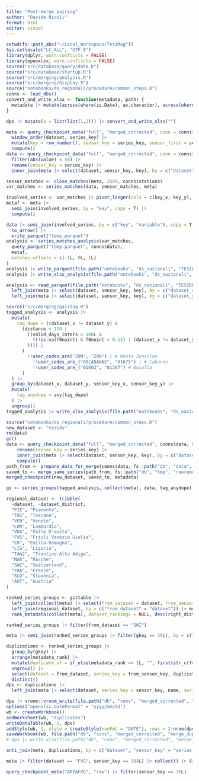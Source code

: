 ```yaml
---
title: "Post-merge pairing"
author: "Davide Nicoli"
format: html
editor: visual
---
```


```r
setwd(fs::path_abs("~/Local_Workspace/TesiMag"))
Sys.setlocale("LC_ALL", "UTF-8")
library(dplyr, warn.conflicts = FALSE)
library(openxlsx, warn.conflicts = FALSE)
source("src/database/query/data.R")
source("src/database/startup.R")
source("src/merging/analysis.R")
source("src/merging/display.R")
source("notebooks/ds_regionali/procedure/common_steps.R")
conns <- load_dbs()
convert_and_write_xlsx <- function(metadata, path) {
  metadata |> mutate(across(where(is.Date), as.character), across(where(is.list), ~ paste(unlist(.), sep = ";"))) #|> write.xlsx(path, asTable = TRUE)
}
```

```r
dps |> mutate(a = list(list(1,2))) |> convert_and_write_xlsx("")
```

```r
meta <- query_checkpoint_meta("full", "merged_corrected", conn = conns$data) |>
  window_order(dataset, series_key) |>
  mutate(key = row_number(), sensor_key = series_key, sensor_first = series_first, sensor_last = series_last, .keep = "unused") |>
  compute()
data <- query_checkpoint_data("full", "merged_corrected", conn = conns$data, hive_types = list("variable" = "INT")) |>
  filter(abs(value) < 50) |>
  rename(sensor_key = series_key) |>
  inner_join(meta |> select(dataset, sensor_key, key), by = c("dataset", "sensor_key"))
```

```r
sensor_matches <- close_matches(meta, 2500, conns$stations)
var_matches <- series_matches(data, sensor_matches, meta)
```

```r
involved_series <- var_matches |> pivot_longer(cols = c(key_x, key_y), names_to = "key_type", values_to = "key")
metaf <- meta |>
  semi_join(involved_series, by = "key", copy = T) |>
  compute()
```

```r
data |> semi_join(involved_series, by = c("key", "variable"), copy = T) |>
  to_arrow() |>
  write_parquet("temp.parquet")
analysis <- series_matches_analysis(var_matches,
  query_parquet("temp.parquet", conns$data),
  metaf,
  matches_offsets = c(-1L, 0L, 1L)
)
analysis |> write_parquet(file.path("notebooks", "ds_nazionali", "TESIDB", "raw_analysis.parquet"))
analysis |> write_xlsx_analysis(file.path("notebooks", "ds_nazionali", "TESIDB", "raw_analysis.xlsx"), name_x, name_y, .format = FALSE)
```

```r
analysis <- read_parquet(file.path("notebooks", "ds_nazionali", "TESIDB", "raw_analysis.parquet")) |>
  left_join(meta |> select(dataset, sensor_key, key), by = c("dataset_x" = "dataset", "sensor_key_x" = "sensor_key"), copy = T) |>
  left_join(meta |> select(dataset, sensor_key, key), by = c("dataset_y" = "dataset", "sensor_key_y" = "sensor_key"), copy = T, suffix = c("_x", "_y"))

source("src/merging/pairing.R")
tagged_analysis <- analysis |>
  mutate(
    tag_dupe = ((dataset_x != dataset_y) &
      (distance < 170 |
        ((valid_days_inters > 100L &
          ((!is.na(f0noint) & f0noint > 0.12) | (dataset_x != dataset_y & fsameint > 0.9))
        )))) |
      (
        !!user_codes_are("ZON", "ZON") | # Monte Zoncolan
          !!user_codes_are_("08CABANNE", "01675") | # Cabanne
          !!user_codes_are_("01602", "01397") # Busalla
      )
  ) |>
  group_by(dataset_x, dataset_y, sensor_key_x, sensor_key_y) |>
  mutate(
    tag_anydupe = any(tag_dupe)
  ) |>
  ungroup()
tagged_analysis |> write_xlsx_analysis(file.path("notebooks", "ds_nazionali", "TESIDB", "tagged_analysis.xlsx"), starts_with("name"), starts_with("user_code"), starts_with("series_id"), tag_dupe, tag_anydupe, .format = FALSE)
```

```r
source("notebooks/ds_regionali/procedure/common_steps.R")
new_dataset <- "tesids"
rm(data)
gc()
data <- query_checkpoint_data("full", "merged_corrected", conns$data, hive_types = list("variable" = "INT")) |>
    rename(sensor_key = series_key) |>
    inner_join(meta |> select(dataset, sensor_key, key), by = c("dataset", "sensor_key")) |>
    compute()
path_from <- prepare_data_for_merge(conns$data, fs::path("db", "data", "merged_corrected"), fs::path("db", "tmp", "prepared4remerge"), FALSE, key_column = "series_key")
saved_to <- merge_same_series(path_from, fs::path("db", "tmp", "rawremerged"), new_dataset, tagged_analysis |> rename(tag_same_series = tag_anydupe), meta |> collect(), data, 1, 2L * 365L, NULL, desc(dataset), desc(sensor_last), desc(network))
merged_checkpoint(new_dataset, saved_to, metadata)
```

```r
gs <- series_groups(tagged_analysis, collect(meta), data, tag_anydupe)
```

```r
regional_dataset <- tribble(
  ~dataset, ~dataset_district,
  "PIE", "Piemonte",
  "TOS", "Toscana",
  "VEN", "Veneto",
  "LOM", "Lombardia",
  "VDA", "Valle D'aosta",
  "FVG", "Friuli Venezia Giulia",
  "ER", "Emilia-Romagna",
  "LIG", "Liguria",
  "TAA2", "Trentino-Alto Adige",
  "MAR", "Marche",
  "SWI", "Switzerland",
  "FRA", "France",
  "SLO", "Slovenia",
  "AUT", "Austria"
)
```

```r
ranked_series_groups <- gs$table |>
  left_join(collect(meta) |> select(from_dataset = dataset, from_sensor_key = sensor_key, key, district_in = district), by = "key") |>
  left_join(regional_dataset, by = c("from_dataset" = "dataset")) |> mutate(set = "tesidb", right_district = district_in == dataset_district) |>
  rank_metadata(collect(meta), dataset_rankings = NULL, desc(right_district), desc(valid90))
```

```r
ranked_series_groups |> filter(from_dataset == "SWI")
```

```r
meta |> semi_join(ranked_series_groups |> filter(gkey == 39L), by = c("dataset" = "from_dataset", "sensor_key" = "from_sensor_key"), copy = T) |> collect()
```

```r
duplications <- ranked_series_groups |>
  group_by(gkey) |>
  arrange(metadata_rank) |>
  mutate(duplicate_of = if_else(metadata_rank == 1L, "", first(str_c(from_dataset, from_sensor_key, sep = "/")))) |>
  ungroup() |>
  select(dataset = from_dataset, series_key = from_sensor_key, duplicate_of) |>
  distinct()
dps <- duplications |>
  left_join(meta |> select(dataset, series_key = sensor_key, name, series_first = sensor_first, series_last = sensor_last, valid90, lon, lat, elevation, district), by = c("dataset", "series_key"), copy = T)

dps |> vroom::vroom_write(file.path("db", "conv", "merged_corrected", "merge_duplicates.csv"))
options("openxlsx.dateFormat" = "yyyy/mm/dd")
wb <- createWorkbook()
addWorksheet(wb, "duplicates")
writeDataTable(wb, 1, dps)
addStyle(wb, 1, style = createStyle(numFmt = "DATE"), rows = 2:nrow(dps), cols = 5:6, gridExpand = TRUE)
saveWorkbook(wb, file.path("db", "conv", "merged_corrected", "merge_duplicates.xlsx"), overwrite = TRUE)
# dps |> write.xlsx(file.path("db", "conv", "merged_corrected", "merge_duplicates.xlsx"), asTable = TRUE)
```

```r
anti_join(meta, duplications, by = c("dataset", "sensor_key" = "series_key"), copy = T) |> collect()
```

```r
meta |> filter(dataset == "FVG", sensor_key == 184L) |> collect() |> View()
```

```r
query_checkpoint_meta("ARPAFVG", "raw") |> filter(sensor_key == 36L)
```

```r
```